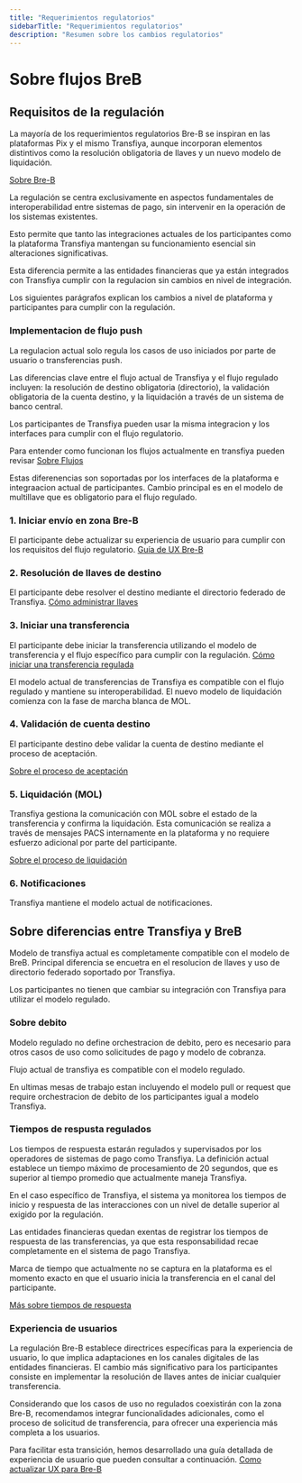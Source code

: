 ```yaml
---
title: "Requerimientos regulatorios"
sidebarTitle: "Requerimientos regulatorios"
description: "Resumen sobre los cambios regulatorios"
---
```


# Sobre flujos BreB

## Requisitos de la regulación

La mayoría de los requerimientos regulatorios Bre-B se inspiran en las plataformas Pix y el mismo Transfiya, aunque incorporan elementos distintivos como la resolución obligatoria de llaves y un nuevo modelo de liquidación.

[Sobre Bre-B](../about/about-breb)

La regulación se centra exclusivamente en aspectos fundamentales de interoperabilidad entre sistemas de pago, sin intervenir en la operación de los sistemas existentes.

Esto permite que tanto las integraciones actuales de los participantes como la plataforma Transfiya mantengan su funcionamiento esencial sin alteraciones significativas.

<Nota>
    Esta diferencia permite a las entidades financieras que ya están integrados con Transfiya cumplir con la regulacion sin cambios en nivel de integración.
</Nota>

Los siguientes parágrafos explican los cambios a nivel de plataforma y participantes para cumplir con la regulación.

### Implementacion de flujo push

La regulacion actual solo regula los casos de uso iniciados por parte de usuario o transferencias push.

Las diferencias clave entre el flujo actual de Transfiya y el flujo regulado incluyen: la resolución de destino obligatoria (directorio), la validación obligatoria de la cuenta destino, y la liquidación a través de un sistema de banco central.

Los participantes de Transfiya pueden usar la misma integracion y los interfaces para cumplir con el flujo regulatorio.

Para entender como funcionan los flujos actualmente en transfiya pueden revisar [Sobre Flujos](../about/about-flows)

<Note>
    Estas diferenencias son soportadas por los interfaces de la plataforma e integraacion actual de participantes. Cambio principal es en el modelo de multillave que es obligatorio para el flujo regulado.
</Note>


### 1. Iniciar envío en zona Bre-B

El participante debe actualizar su experiencia de usuario para cumplir con los requisitos del flujo regulatorio.
[Guía de UX Bre-B](/p2p-ux)

### 2. Resolución de llaves de destino

El participante debe resolver el destino mediante el directorio federado de Transfiya.
[Cómo administrar llaves](../how-to/how-to-keys)

### 3. Iniciar una transferencia

El participante debe iniciar la transferencia utilizando el modelo de transferencia y el flujo específico para cumplir con la regulación. [Cómo iniciar una transferencia regulada](../guides/how-to-send-mol)

<Note>
   El modelo actual de transferencias de Transfiya es compatible con el flujo regulado y mantiene su interoperabilidad. El nuevo modelo de liquidación comienza con la fase de marcha blanca de MOL.
</Note>

### 4. Validación de cuenta destino

El participante destino debe validar la cuenta de destino mediante el proceso de aceptación.

[Sobre el proceso de aceptación](../about/about-accept)

### 5. Liquidación (MOL)

Transfiya gestiona la comunicación con MOL sobre el estado de la transferencia y confirma la liquidación. Esta comunicación se realiza a través de mensajes PACS internamente en la plataforma y no requiere esfuerzo adicional por parte del participante.

[Sobre el proceso de liquidación](../about/about-settelment)

### 6. Notificaciones  <Step title="Notificaciones">

Transfiya mantiene el modelo actual de notificaciones.


## Sobre diferencias entre Transfiya y BreB

Modelo de transfiya actual es completamente compatible con el modelo de BreB.
Principal diferencia se encuetra en el resolucion de llaves y uso de directorio federado soportado por Transfiya.

Los participantes no tienen que cambiar su integración con Transfiya para utilizar el modelo regulado.

### Sobre debito

Modelo regulado no define orchestracion de debito, pero es necesario para otros casos de uso como solicitudes de pago y modelo de cobranza.

Flujo actual de transfiya es compatible con el modelo regulado.

<Note>
  En ultimas mesas de trabajo estan incluyendo el modelo pull or request que require orchestracion de debito de los participantes igual a modelo Transfiya.
</Note>

### Tiempos de respusta regulados

Los tiempos de respuesta estarán regulados y supervisados por los operadores de sistemas de pago como Transfiya. La definición actual establece un tiempo máximo de procesamiento de 20 segundos, que es superior al tiempo promedio que actualmente maneja Transfiya.

En el caso específico de Transfiya, el sistema ya monitorea los tiempos de inicio y respuesta de las interacciones con un nivel de detalle superior al exigido por la regulación.

Las entidades financieras quedan exentas de registrar los tiempos de respuesta de las transferencias, ya que esta responsabilidad recae completamente en el sistema de pago Transfiya.

<Warning>
    Marca de tiempo que actualmente no se captura en la plataforma es el momento exacto en que el usuario inicia la transferencia en el canal del participante.
</Warning>

[Más sobre tiempos de respuesta](../about/about-timestamps)

### Experiencia de usuarios

La regulación Bre-B establece directrices específicas para la experiencia de usuario, lo que implica adaptaciones en los canales digitales de las entidades financieras. El cambio más significativo para los participantes consiste en implementar la resolución de llaves antes de iniciar cualquier transferencia.

Considerando que los casos de uso no regulados coexistirán con la zona Bre-B, recomendamos integrar funcionalidades adicionales, como el proceso de solicitud de transferencia, para ofrecer una experiencia más completa a los usuarios.

Para facilitar esta transición, hemos desarrollado una guía detallada de experiencia de usuario que pueden consultar a continuación.
[Como actualizar UX para Bre-B](../guides/how-to-ux)
